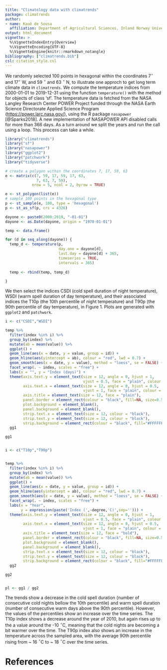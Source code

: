 ```yaml
---
title: "Climatology data with climatrends"
package: climatrends
author:
- name: Kauê de Sousa
  affiliation: Department of Agricultural Sciences, Inland Norway University, Hamar, Norway </br> Digital Inclusion, Bioversity International, Montpellier, France 
output: html_document
vignette: >
  %\VignetteIndexEntry{Overview}
  %\VignetteEncoding{UTF-8}
  %\VignetteEngine{knitr::rmarkdown_notangle}
bibliography: ["climatrends.bib"]
csl: citation_style.csl
---
```


We randomly selected 100 points in hexagonal within the coordinates 7$^\circ$ and 17$^\circ$ W, and 59 $^\circ$ and 63 $^\circ$ N, to illustrate one approch to get long term climate data in `climatrends`. We compute the temperature indices from 2000-01-01 to 2019-12-31 using the function `temperature()` with the method for objects of class 'sf'. The temperature data is fetched from the NASA Langley Research Center POWER Project funded through the NASA Earth Science Directorate Applied Science Program (<https://power.larc.nasa.gov/>), using the R package `nasapower` [@Sparks2018]. A new implementation of NASAPOWER API disabled calls for more than 366 days. As a turn around we split the years and run the call using a loop. This process can take a while. 


```r
library("climatrends")
library("sf")
library("nasapower")
library("ggplot2")
library("patchwork")
library("tidyverse")

# create a polygon within the coordinates 7, 17, 59, 63
e <- matrix(c(7, 59, 17, 59, 17, 63,
              7, 63, 7, 59),
            nrow = 5, ncol = 2, byrow = TRUE)

e <- st_polygon(list(e))
# sample 100 points in the hexagonal type
p <- st_sample(e, 100, type = 'hexagonal')
p <- st_as_sf(p, crs = 4326)

dayone <- paste0(2000:2019, "-01-01")
dayone <- as.Date(dayone, origin = "1970-01-01")

temp <- data.frame()

for (d in seq_along(dayone)) {
  temp_d <- temperature(p, 
                        day.one = dayone[d], 
                        last.day = dayone[d] + 365,
                        timeseries = TRUE,
                        intervals = 365)
  
  temp <- rbind(temp, temp_d)
  
}

```

We then select the indices CSDI (cold spell duration of night temperature), WSDI (warm spell duration of day temperature), and their associated indices the T10p (the 10th percentile of night temperature) and T90p (the 90th percentile of day temperature), in Figure 1. Plots are generated with `ggplot2` and `patchwork`.

```r
i <- c("CSDI","WSDI")

temp %>% 
  filter(index %in% i) %>% 
  group_by(index) %>% 
  mutate(ab = mean(value)) %>% 
  ggplot() +
  geom_line(aes(x = date, y = value, group = id)) + 
  geom_hline(aes(yintercept = ab), colour = "red", lwd = 0.7) +
  geom_smooth(aes(x = date, y = value), method = "loess", se = FALSE) +
  facet_wrap(. ~ index, scales = "free") +
  labs(x = "", y = "Index (days)") +
  theme(axis.text.y = element_text(size = 12, angle = 0, hjust = 1, 
                                   vjust = 0.5, face = "plain", colour = "black"),
        axis.text.x = element_text(size = 12, angle = 0, hjust = 0.5, 
                                   vjust = 1, face = "plain", colour = "black"),
        axis.title = element_text(size = 12, face = "plain"),
        panel.border = element_rect(colour = "black", fill=NA, size=0.5),
        plot.background = element_blank(),
        panel.background = element_blank(),
        strip.text.x = element_text(size = 12, colour = "black"),
        strip.text.y = element_text(size = 12, colour = "black"),
        strip.background = element_rect(colour = "black", fill="#FFFFFF")) ->
  gg1

gg1


i <- c("T10p","T90p")


temp %>% 
  filter(index %in% i) %>% 
  group_by(index) %>% 
  mutate(ab = mean(value)) %>% 
  ggplot() +
  geom_line(aes(x = date, y = value, group = id)) + 
  geom_hline(aes(yintercept = ab), colour = "red", lwd = 0.7) +
  geom_smooth(aes(x = date, y = value), method = "loess", se = FALSE) +
  facet_wrap(. ~ index, scales = "free") +
  labs(x = "Year", 
       y = expression(paste('Index (',~degree,'C)',sep=''))) +
  theme(axis.text.y = element_text(size = 12, angle = 0, hjust = 1, 
                                   vjust = 0.5, face = "plain", colour = "black"),
        axis.text.x = element_text(size = 12, angle = 0, hjust = 0.5, 
                                   vjust = 1, face = "plain", colour = "black"),
        axis.title = element_text(size = 12, face = "bold"),
        panel.border = element_rect(colour = "black", fill=NA, size=0.5),
        plot.background = element_blank(),
        panel.background = element_blank(),
        strip.text.x = element_text(size = 12, colour = "black"),
        strip.text.y = element_text(size = 12, colour = "black"),
        strip.background = element_rect(colour = "black", fill="#FFFFFF")) ->
  gg2

gg2


pl <- gg1 / gg2

```

The trends show a decrease in the cold spell duration (number of consecutive cold nights bellow the 10th percentile) and warm spell duration (number of consecutive warm days above the 90th percentile). However, the values of the percentiles show an increase over the time series. The T10p index shows a decrease around the year of 2010, but again rises up to the a value around the -10 $^\circ$C, meaning that the cold nights are becoming a bit warmer over the time. The T90p index also shows an increase in the temperature across the sampled area, with the average 90th percentile rising from ~ 16 $^\circ$C to ~ 18 $^\circ$C over the time series. 

\begin{figure}
{\centering \includegraphics[width=0.8\linewidth]{nordic.png}}
\caption{Fig. 1. Trends in temperature indices across Southern Norway and Sweden from 2000 to 2019. CSDI, maximum cold spell duration, consecutive nights with temperature < 10th percentile. WSDI, maximum warm spell duration, consecutive days with temperature > 90th percentile. T10p, the 10th percentile of night temperature. T90p, the 90th percentile of day temperature. Red line indicates the historical mean of each index in the time series. Blue line indicates the smoothed trends in each index using the 'loess' method.}\label{fig:fig_nordic}
\end{figure}

# References
